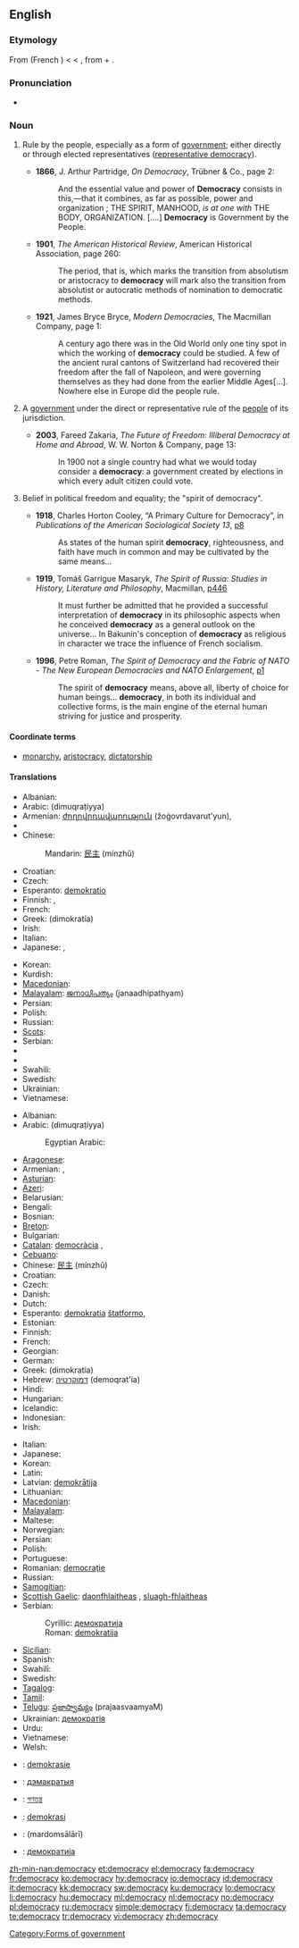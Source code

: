 ==English==
{{wikipedia}}

===Etymology===
From {{etyl|frm|en}} {{term|democratie|lang=frm}} (French {{term|démocratie|lang=fr}}) < {{etyl|ML.}} {{term|democratia|lang=la}} < {{etyl|grc|en}} {{term|δημοκρατία|tr=dēmokratia|lang=grc}}, from {{term|δῆμος||common people|tr=dēmos|lang=grc}} + {{term|κράτος||rule, strength|tr=kratos|lang=grc}}.

===Pronunciation===
* {{IPA|/dɪˈmɒkɹəsi/}}

===Noun===
{{en-noun|democrac|ies}}

# {{uncountable}} Rule by the people, especially as a form of [[government]]; either directly or through elected representatives ([[representative democracy]]).
#* '''1866''', J. Arthur Partridge, ''On Democracy'', Trübner & Co., page 2:
#*: And the essential value and power of '''Democracy''' consists in this,—that it combines, as far as possible, power and organization ; THE SPIRIT, MANHOOD, ''is at one with'' THE BODY, ORGANIZATION. [....] '''Democracy''' is Government by the People.
#* '''1901''', ''The American Historical Review'', American Historical Association, page 260:
#*: The period, that is, which marks the transition from absolutism or aristocracy to '''democracy''' will mark also the transition from absolutist or autocratic methods of nomination to democratic methods.
#* '''1921''', James Bryce Bryce, ''Modern Democracies'', The Macmillan Company, page 1:
#*: A century ago there was in the Old World only one tiny spot in which the working of '''democracy''' could be studied.  A few of the ancient rural cantons of Switzerland had recovered their freedom after the fall of Napoleon, and were governing themselves as they had done from the earlier Middle Ages[...].  Nowhere else in Europe did the people rule.
# {{countable|government}} A [[government]] under the direct or representative rule of the [[people]] of its jurisdiction.
#* '''2003''', Fareed Zakaria, ''The Future of Freedom: Illiberal Democracy at Home and Abroad'', W. W. Norton & Company, page 13:
#*: In 1900 not a single country had what we would today consider a '''democracy''': a government created by elections in which every adult citizen could vote.
# {{uncountable}} Belief in political freedom and equality; the "spirit of democracy".
#* '''1918''', Charles Horton Cooley, “A Primary Culture for Democracy”, in ''Publications of the American Sociological Society 13'', [http://books.google.com/books?id=cvUZAAAAIAAJ&pg=PA8&dq=democracy p8]
#*: As states of the human spirit '''democracy''', righteousness, and faith have much in common and may be cultivated by the same means...
#* '''1919''', Tomáš Garrigue Masaryk, ''The Spirit of Russia: Studies in History, Literature and Philosophy'', Macmillan, [http://books.google.com/books?id=aLAcAAAAMAAJ&pg=RA4-PA446&dq=democracy p446]
#*: It must further be admitted that he provided a successful interpretation of '''democracy''' in its philosophic aspects when he conceived '''democracy''' as a general outlook on the universe... In Bakunin's conception of '''democracy''' as religious in character we trace the influence of French socialism.
#* '''1996''', Petre Roman, ''The Spirit of Democracy and the Fabric of NATO - The New European Democracies and NATO Enlargement'', [http://www.fas.org/man/nato/natodocs/an246pc.htm p1]
#*: The spirit of '''democracy''' means, above all, liberty of choice for human beings... '''democracy''', in both its individual and collective forms, is the main engine of the eternal human striving for justice and prosperity.

====Coordinate terms====
* {{sense|a form of government}} [[monarchy]], [[aristocracy]], [[dictatorship]]

====Translations====
{{trans-top|rule by the people}}
* Albanian: {{t-|sq|demokraci|f|xs=Albanian}}
* Arabic: {{Arab|[[ديمقراطية]]}} (dimuqraṭíyya)
* Armenian: [[ժողովրդավարություն]] (žoġovrdavarut'yun),  {{t-|hy|դեմոկրատիա|tr=demokratia}}
* {{trreq|Bosnian}}
* Chinese:
*: Mandarin: [[民主]] (mínzhǔ)
* Croatian: {{t-|hr|demokracija|f}}
* Czech: {{t+|cs|demokracie|f}}
* Esperanto: [[demokratio]]
* Finnish: {{t-|fi|kansanvalta}}, {{t+|fi|demokratia}}
* French: {{t+|fr|démocratie|f}}
* Greek: {{t+|el|δημοκρατία|f}} (dimokratía)
* Irish: {{t-|ga|daonlathas|m|xs=Irish}}
* Italian: {{t+|it|democrazia|f}}
* Japanese: {{t+|ja|民主主義|tr=minshushugi}}, {{t-|ja|民主|tr=minshu}}
{{trans-mid}}
* Korean: {{t+|ko|민주주의|tr=minjujuui|sc=Hang}}
* Kurdish: {{ku-Arab|[[دیموکراتیه‌ت]]}}
* [[Macedonian]]: {{t-|mk|демократија|f|tr=demokrátija}}
* [[Malayalam]]: [[ജനാധിപത്യം]] (janaadhipathyam)
* Persian: {{t-|fa|مردمسالاری|tr=mardomsâlâri|xs=Persian}}
* Polish: {{t+|pl|demokracja|f}}
* Russian: {{t+|ru|демократия|f|tr=demokrátija}}
* [[Scots]]: {{tø|sco|democracie}}
* Serbian: {{t-|sr|демокрација|f|alt=демокра́ција|tr=demokrǎtsija|sc=Cyrl}}
* {{trreq|Serbo-Croatian}}
* {{trreq|Slovene}}
* Swahili: {{t+|sw|demokrasia|xs=Swahili}}
* Swedish: {{t+|sv|demokrati|c}}
* Ukrainian: {{t|uk|демократія|f|tr=demokrátija|xs=Ukrainian}}
* Vietnamese: {{t+|vi|dân chủ|xs=Vietnamese}}
{{trans-bottom}}

{{trans-top|government under the rule of its people}}
* Albanian: {{t-|sq|demokraci|f|xs=Albanian}}
* Arabic: {{Arab|[[ديمقراطية]]}} (dimuqraṭíyya)
*: Egyptian Arabic: {{tø|arz|ديموقراطية|sc=Arab}}
* [[Aragonese]]: {{t-|an|democrazia|f|xs=Aragonese}}
* Armenian: {{t-|hy|ժողովրդավարություն|tr=žoġovrdavarut'yun}},  {{t-|hy|դեմոկրատիա|tr=demokratia}}
* [[Asturian]]: {{t-|ast|democracia|f|xs=Asturian}}
* [[Azeri]]: {{t|az|demokratiya|xs=Azeri}}
* Belarusian: {{t|be|дэмакратыя|xs=Belarusian}}
* Bengali: {{t+|bn|গণতন্ত্র|sc=Beng|xs=Bengali}}
* Bosnian: {{t-|bs|demokratija|f}}
* [[Breton]]: {{t|br|demokratelezh|f|xs=Breton}}
* Bulgarian: {{t+|bg|демокрация|f}}
* [[Catalan]]: [[democràcia]] ,{{f}}
* [[Cebuano]]: {{tø|ceb|demokrasya}}
* Chinese: [[民主]] (mínzhǔ)
* Croatian: {{t-|hr|demokracija|f}}
* Czech: {{t+|cs|demokracie|f}}
* Danish: {{t-|da|demokrati|n}}
* Dutch: {{t+|nl|democratie|f}}
* Esperanto: [[demokratia]] [[ŝtatformo]],  {{t|eo|demokratio|xs=Esperanto}}
* Estonian: {{t-|et|demokraatia}}
* Finnish: {{t+|fi|demokratia}}
* French: {{t+|fr|démocratie|f}}
* Georgian: {{t-|ka|დემოკრატია|sc=Geor|xs=Georgian}}
* German: {{t+|de|Demokratie|f}}
* Greek: {{t+|el|δημοκρατία|f}} (dimokratía)
* Hebrew: [[דמוקרטיה]] (demoqrat'ia) {{f}}
* Hindi: {{t-|hi|लोकतंत्र|<!--lokatantra?-->|xs=Hindi}}
* Hungarian: {{t+|hu|demokrácia}}
* Icelandic: {{t+|is|lýðræði}}
* Indonesian: {{t+|id|demokrasi|xs=Indonesian}}
* Irish: {{t-|ga|stát daonlathach|m|xs=Irish}}
{{trans-mid}}
* Italian: {{t+|it|democrazia}}
* Japanese: {{t+|ja|民主主義|tr=minshushugi}}
* Korean: {{ko-inline|[[민주]] [[정체]]|minju jeongche|4=[[民主]] [[政體]]}}
* Latin: {{t+|la|democratia|f}}
* Latvian: [[demokrātija]] {{f}}
* Lithuanian: {{t+|lt|demokratija|f|xs=Lithuanian}}
* [[Macedonian]]: {{t-|mk|демократија|f|tr=demokrátija}}
* [[Malayalam]]: {{t|ml|ജനാധിപത്യം|sc=Mlym|xs=Malayalam}}
* Maltese: {{t-|mt|demokrazija|f|xs=Maltese}}
* Norwegian: {{t+|no|demokrati|n}}
* Persian: {{t|fa|مردم‌سالاری|xs=Persian}}
* Polish: {{t+|pl|demokracja|f}}
* Portuguese: {{t+|pt|democracia|f}}
* Romanian: [[democraţie]]
* Russian: {{t+|ru|демократия|f|tr=demokrátija}}
* [[Samogitian]]: {{tø|sgs|demuokratėjė|m}}
* [[Scottish Gaelic]]: [[daonfhlaitheas]] {{m}}, [[sluagh-fhlaitheas]] {{m}}
* Serbian:
*: Cyrillic: [[демократија#Serbian|демократија]] {{f}}
*: Roman: [[demokratija#Serbian|demokratija]] {{f}}
* [[Sicilian]]: {{t|scn|dimucrazzìa|f|xs=Sicilian}}
* Spanish: {{t+|es|democracia|f}}
* Swahili: {{t+|sw|demokrasia|xs=Swahili}}
* Swedish: {{t+|sv|demokrati}}
* [[Tagalog]]: {{t-|tl|demokrasya|xs=Tagalog}}
* [[Tamil]]: {{t|ta|மக்களாட்சி|xs=Tamil}}
* [[Telugu]]: [[ప్రజాస్వామ్యం]] (prajaasvaamyaM)
* Ukrainian: [[демократія]] {{f}}
* Urdu: {{t|ur|جمہوریت|xs=Urdu}}
* Vietnamese: {{t+|vi|dân chủ|xs=Vietnamese}}
* Welsh: {{t|cy|democratiaeth|xs=Welsh}}
{{trans-bottom}}

{{checktrans-top}}
* {{ttbc|Afrikaans}}: [[demokrasie]]
* {{ttbc|Belarusian}}: [[дэмакратыя]] {{f}}
* {{ttbc|Bengali}}: [[গণতন্ত্র]]
* {{ttbc|Malay}}: [[demokrasi]]
* {{ttbc|Persian}}: {{fa-Arab|[[مردم‌سالاری]]}} (mardomsālārī)
* {{ttbc|Macedonian}}: [[демократија]] {{f}}
{{trans-bottom}}

[[Category:Forms of government]]

[[zh-min-nan:democracy]]
[[et:democracy]]
[[el:democracy]]
[[fa:democracy]]
[[fr:democracy]]
[[ko:democracy]]
[[hy:democracy]]
[[io:democracy]]
[[id:democracy]]
[[it:democracy]]
[[kk:democracy]]
[[sw:democracy]]
[[ku:democracy]]
[[lo:democracy]]
[[li:democracy]]
[[hu:democracy]]
[[ml:democracy]]
[[nl:democracy]]
[[no:democracy]]
[[pl:democracy]]
[[ru:democracy]]
[[simple:democracy]]
[[fi:democracy]]
[[ta:democracy]]
[[te:democracy]]
[[tr:democracy]]
[[vi:democracy]]
[[zh:democracy]]